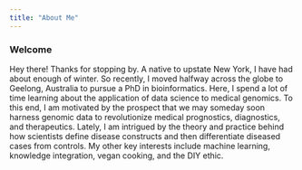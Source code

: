 ```yaml
---
title: "About Me"
---
```


### Welcome

Hey there! Thanks for stopping by. A native to upstate New York, I have had about enough of winter. So recently, I moved halfway across the globe to Geelong, Australia to pursue a PhD in bioinformatics. Here, I spend a lot of time learning about the application of data science to medical genomics. To this end, I am motivated by the prospect that we may someday soon harness genomic data to revolutionize medical prognostics, diagnostics, and therapeutics. Lately, I am intrigued by the theory and practice behind how scientists define disease constructs and then differentiate diseased cases from controls. My other key interests include machine learning, knowledge integration, vegan cooking, and the DIY ethic.

<br>

